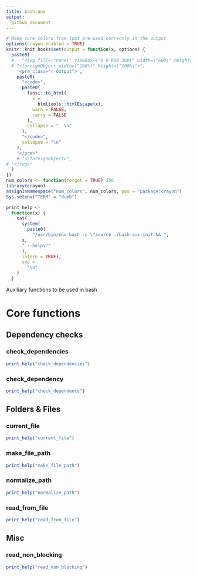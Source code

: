 ```yaml
---
title: bash-aux
output:
  github_document
---
```


```r
# Make sure colors from tput are used correctly in the output
options(crayon.enabled = TRUE)
knitr::knit_hooks$set(output = function(x, options) {
  paste0(
  #   "<svg fill=\"none\" viewBox=\"0 0 600 300\" width=\"600\" height=\"300\" xmlns=\"http://www.w3.org/2000/svg\">",
  # "<foreignObject width=\"100%\" height=\"100%\">",
    '<pre class="r-output">',
    paste0(
      "<code>",
      paste0(
        fansi::to_html(
          x =
            htmltools::htmlEscape(x),
          warn = FALSE,
          carry = FALSE
        ),
        collapse = "  \n"
      ),
      "</code>",
      collapse = "\n"
    ),
    "</pre>"
    # "</foreignObject>",
# "</svg>"
  )
})
num_colors <- function(forget = TRUE) 256
library(crayon)
assignInNamespace("num_colors", num_colors, pos = "package:crayon")
Sys.setenv("TERM" = "dumb")

print_help <-
  function(x) {
    cat(
      system(
        paste0(
          "/usr/bin/env bash -c \"source ./bash-aux-init && ",
      x,
      " --help\""
      ), 
      intern = TRUE),
      sep =
        "\n"
    )
  }
```

Auxiliary functions to be used in bash

# Core functions

## Dependency checks

### check_dependencies
```r
print_help("check_dependencies")
```

### check_dependency
```r
print_help("check_dependency")
```

## Folders & Files

### current_file
```r
print_help("current_file")
```

### make_file_path
```r
print_help("make_file_path")
```

### normalize_path
```r
print_help("normalize_path")
```

### read_from_file
```r
print_help("read_from_file")
```

## Misc

### read_non_blocking
```r
print_help("read_non_blocking")
```
